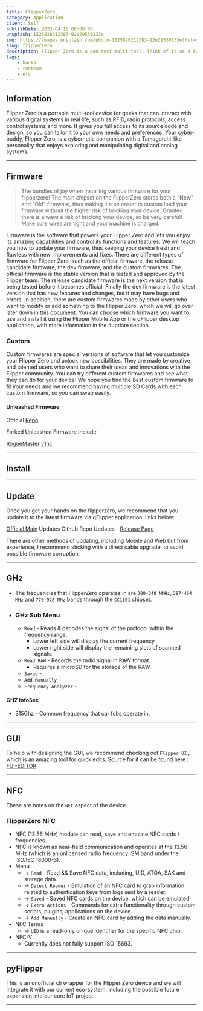 ```yaml
---
title: FlipperZero
category: Application
client: Self
publishDate: 2023-04-16 00:00:00
unsplash: 1525826212383-92e29530133e
img: https://images.unsplash.com/photo-1525826212383-92e29530133e?fit=crop&w=1400&h=700&q=75
slug: flipperzero
description: Flipper Zero is a pen test multi-tool! Think of it as a Swiss Army knife for wireless hacking.
tags:
    - hacks
    - redteam
    - nfc
---
```



<MDXJS>

## Information

Flipper Zero is a portable multi-tool device for geeks that can interact with various digital systems in real life, such as RFID, radio protocols, access control systems and more.
It gives you full access to its source code and design, so you can tailor it to your own needs and preferences.
Your cyber-buddy, Flipper Zero, is a cybernetic companion with a Tamagotchi-like personality that enjoys exploring and manipulating digital and analog systems.


</MDXJS>

---


<MDXJS>

## Firmware

> The bundles of joy when installing various firmware for your flipperzero!
> The main chipset on the FlipperZero stores both a "New" and "Old" firmware, thus making it a bit easier to custom load your firmware without the higher risk of bricking your device. Granted there is always a risk of bricking your device, so be very careful! Make sure wires are tight and your machine is charged.

Firmware is the software that powers your Flipper Zero and lets you enjoy its amazing capabilities and control its functions and features.
We will teach you how to update your firmware, thus keeping your device fresh and flawless with new improvements and fixes.
There are different types of firmware for Flipper Zero, such as the official firmware, the release candidate firmware, the dev firmware, and the custom firmwares.
The official firmware is the stable version that is tested and approved by the Flipper team.
The release candidate firmware is the next version that is being tested before it becomes official.
Finally the dev firmware is the latest version that has new features and changes, but it may have bugs and errors.
In addition, there are custom firmwares made by other users who want to modify or add something to the Flipper Zero, which we will go over later down in this document.
You can choose which firmware you want to use and install it using the Flipper Mobile App or the qFlipper desktop application, with more information in the #update section.

### Custom

Custom firmwares are special versions of software that let you customize your Flipper Zero and unlock new possibilities.
They are made by creative and talented users who want to share their ideas and innovations with the Flipper community.
You can try different custom firmwares and see what they can do for your device!
We hope you find the best custom firmware to fit your needs and we recommend having multiple SD Cards with each custom firmware, so you can swap easily.

#### Unleashed Firmware

Official [Repo](https://github.com/DarkFlippers/unleashed-firmware)

Forked Unleashed Firmware include:

[RogueMaster](https://github.com/RogueMaster/flipperzero-firmware-wPlugins)
[v1nc](https://github.com/v1nc/flipperzero-firmware)

---

## Install

---

## Update

Once you get your hands on the flipperzero, we recommend that you update it to the latest firmware via qFlipper application, links below:

[Official Main](https://flipperzero.one/update) Updates
Github Repo Updates - [Release Page](https://github.com/flipperdevices/qFlipper/releases)

There are other methods of updating, including Mobile and Web but from experience, I recommend sticking with a direct cable upgrade, to avoid possible firmware corruption.

---

## GHz

-   The frequencies that FlipperZero operates in are `300-348 MMHz`, `387-464 MHz` and `770-928 MHz` bands through the `CC1101` chipset.

-   ### GHz Sub Menu

    -   `Read` - Reads & decodes the signal of the protocol within the frequency range.
        -   Lower left side will display the current frequency.
        -   Lower right side will display the remaining slots of scanned signals.
    -   `Read RAW` - Records the radio signal in RAW format.
        -   Requires a microSD for the storage of the RAW.
    -   `Saved` -
    -   `Add Manually` -
    -   `Frequency Analyzer` -

#### GHZ InfoSec

-   315Ghz - Common frequency that car fobs operate in.

---

## GUI

To help with designing the GUI, we recommend checking out `Flipper UI` , which is an amazing tool for quick edits.
Source for it can be found here : [FUI-EDITOR](https://github.com/sbrin/ilin.pt/tree/main/_stuff/fui-editor)

---

## NFC

These are notes on the `NFC` aspect of the device.

### FlipperZero NFC

-   NFC (13.56 MHz) module can read, save and emulate NFC cards / frequencies.
-   NFC is known as near-field communication and operates at the 13.56 MHz (which is an unlicensed radio frequency ISM band under the ISO/IEC 18000-3).
-   Menu
    -   -> `Read` - Read && Save NFC data, including, UID, ATQA, SAK and storage data.
    -   -> `Detect Reader` - Emulation of an NFC card to grab information related to authentication keys from logs sent by a reader.
    -   -> `Saved` - Saved NFC cards on the device, which can be emulated.
    -   -> `Extra Actions` - Commands for extra functionality through custom scripts, plugins, applications on the device.
    -   -> `Add Manually` - Create an NFC card by adding the data manually.
-   NFC Terms
    -   -> `UID` is a read-only unique identifier for the specific NFC chip.
-   NFC-V
    -   Currently does not fully support ISO 15693.

---

## pyFlipper

This is an unofficial cli wrapper for the Flipper Zero device and we will integrate it with our current eco-system, including the possible future expansion into our core IoT project.

---


</MDXJS>